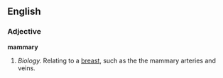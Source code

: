 ==English==
===Adjective===
'''mammary'''
#''Biology.'' Relating to a [[breast]], such as the the mammary arteries and veins.